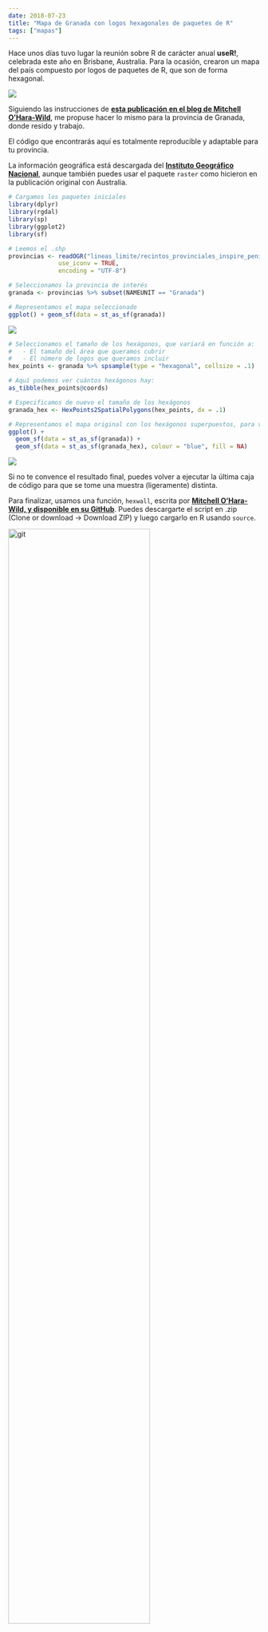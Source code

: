```yaml
---
date: 2018-07-23
title: "Mapa de Granada con logos hexagonales de paquetes de R"
tags: ["mapas"]
---
```


Hace unos días tuvo lugar la reunión sobre R de carácter anual **useR!**, celebrada este año en Brisbane, Australia. Para la ocasión, crearon un mapa del país compuesto por logos de paquetes de R, que son de forma hexagonal.

![](/posts/20180723_granada_hex/aus.png)

Siguiendo las instrucciones de **[esta publicación en el blog de Mitchell O'Hara-Wild]( https://blog.mitchelloharawild.com/blog/user-2018-feature-wall/)**, me propuse hacer lo mismo para la provincia de Granada, donde resido y trabajo.

El código que encontrarás aquí es totalmente reproducible y adaptable para tu provincia.

La información geográfica está descargada del **[Instituto Geográfico Nacional](https://www.cnig.es)**, aunque también puedes usar el paquete ``raster`` como hicieron en la publicación original con Australia.

``` r
# Cargamos los paquetes iniciales
library(dplyr)
library(rgdal)
library(sp)
library(ggplot2)
library(sf)

# Leemos el .shp
provincias <- readOGR("lineas_limite/recintos_provinciales_inspire_peninbal_etrs89/recintos_provinciales_inspire_peninbal_etrs89.shp",
              use_iconv = TRUE,
              encoding = "UTF-8")

# Seleccionamos la provincia de interés
granada <- provincias %>% subset(NAMEUNIT == "Granada")

# Representamos el mapa seleccionado
ggplot() + geom_sf(data = st_as_sf(granada))
```

![](/posts/20180723_granada_hex/ggranada.png)
```r
# Seleccionamos el tamaño de los hexágonos, que variará en función a:
#   - El tamaño del área que queramos cubrir
#   - El número de logos que queramos incluir
hex_points <- granada %>% spsample(type = "hexagonal", cellsize = .1)

# Aquí podemos ver cuántos hexágonos hay:
as_tibble(hex_points@coords)

# Especificamos de nuevo el tamaño de los hexágonos 
granada_hex <- HexPoints2SpatialPolygons(hex_points, dx = .1)

# Representamos el mapa original con los hexágonos superpuestos, para ver cómo quedaría:
ggplot() + 
  geom_sf(data = st_as_sf(granada)) + 
  geom_sf(data = st_as_sf(granada_hex), colour = "blue", fill = NA)

```

![](/posts/20180723_granada_hex/ggranada_hex.png)

Si no te convence el resultado final, puedes volver a ejecutar la última caja de código para que se tome una muestra (ligeramente) distinta.

Para finalizar, usamos una función, `hexwall`, escrita por **[Mitchell O'Hara-Wild, y disponible en su GitHub](https://github.com/mitchelloharawild/hexwall)**. Puedes descargarte el script en .zip (Clone or download -> Download ZIP) y luego cargarlo en R usando `source`.

<img src="/posts/20180723_granada_hex/git.png" alt="git" width=75%/>

```r
source("hexwall-master/hexwall.R")
```

Los parámetros de la función `hexwall` son simples:

- la carpeta donde tenemos los logos
- el ancho en píxeles de la imagen (¡cuidado! un tamaño muy grande podría hacer que el tiempo de ejecución se dispare).
- las coordenadas de los hexágonos
- y un modo de ordenación de los logos.

Yo he seleccionado algunos logos de paquetes que uso a menudo, y el resultado, con ordenación aleatoria, es el siguiente:

```r
hexwall(
  "samplehex",
  sticker_width = 200,
  coords = hex_points@coords,
  sort_mode = "random"
)
```


![](/posts/20180723_granada_hex/preview_random.png)

Y para terminar, os enseño cómo quedaría si ordenamos los stickers por color:
```r
hexwall(
  "samplehex",
  sticker_width = 200,
  coords = hex_points@coords,
  sort_mode = "color"
)
```



![](/posts/20180723_granada_hex/preview_color.png)






